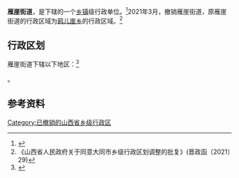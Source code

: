 {{中国乡级行政区|14/02/03/009/000
| 电话区号 = 352
}}

'''雁崖街道'''，是{{PRC admin/fullname|14/02/03/009/000|3}}下辖的一个[[乡镇|乡镇]]级行政单位。<ref>{{PRC admin/ref sgc|{{PRC admin/parent|14/02/03/009/000}}}}</ref>2021年3月，撤销雁崖街道，原雁崖街道的行政区域为[[鸦儿崖乡|鸦儿崖乡]]的行政区域。<ref>《山西省人民政府关于同意大同市乡级行政区划调整的批复》(晋政函〔2021〕29)</ref>

== 行政区划 ==

雁崖街道下辖以下地区：<ref>{{PRC admin/ref sgc|14/02/03/009/000}}</ref>

{{PRC admin/children|14/02/03/009/000}}。

== 参考资料 ==

{{reflist}}

{{PRC admin/navcat|14/02/03/009/000}}

[[Category:已撤销的山西省乡级行政区|Category:已撤销的山西省乡级行政区]]